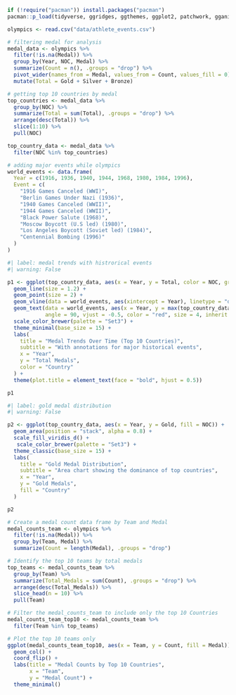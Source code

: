 ```r
if (!require("pacman")) install.packages("pacman")
pacman::p_load(tidyverse, ggridges, ggthemes, ggplot2, patchwork, gganimate, gifski, lubridate)

olympics <- read.csv("data/athlete_events.csv")
```

```r
# filtering medal for analysis
medal_data <- olympics %>%
  filter(!is.na(Medal)) %>% 
  group_by(Year, NOC, Medal) %>%  
  summarize(Count = n(), .groups = "drop") %>%
  pivot_wider(names_from = Medal, values_from = Count, values_fill = 0) %>%
  mutate(Total = Gold + Silver + Bronze)

# getting top 10 countries by medal
top_countries <- medal_data %>%
  group_by(NOC) %>%
  summarize(Total = sum(Total), .groups = "drop") %>%
  arrange(desc(Total)) %>%
  slice(1:10) %>%
  pull(NOC)

top_country_data <- medal_data %>%
  filter(NOC %in% top_countries)

# adding major events while olympics
world_events <- data.frame(
  Year = c(1916, 1936, 1940, 1944, 1968, 1980, 1984, 1996),
  Event = c(
    "1916 Games Canceled (WWI)",          
    "Berlin Games Under Nazi (1936)",               
    "1940 Games Canceled (WWII)",        
    "1944 Games Canceled (WWII)",       
    "Black Power Salute (1968)",         
    "Moscow Boycott (U.S led) (1980)", 
    "Los Angeles Boycott (Soviet led) (1984)",
    "Centennial Bombing (1996)"   
  )
)

```

```r

#| label: medal trends with histrorical events
#| warning: False

p1 <- ggplot(top_country_data, aes(x = Year, y = Total, color = NOC, group = NOC)) +
  geom_line(size = 1.2) +
  geom_point(size = 2) +
  geom_vline(data = world_events, aes(xintercept = Year), linetype = "dashed", color = "red") +
  geom_text(data = world_events, aes(x = Year, y = max(top_country_data$Total), label = Event),
            angle = 90, vjust = -0.5, color = "red", size = 4, inherit.aes = FALSE) +
  scale_color_brewer(palette = "Set3") +
  theme_minimal(base_size = 15) +
  labs(
    title = "Medal Trends Over Time (Top 10 Countries)",
    subtitle = "With annotations for major historical events",
    x = "Year",
    y = "Total Medals",
    color = "Country"
  ) +
  theme(plot.title = element_text(face = "bold", hjust = 0.5))

p1

```

```r

#| label: gold medal distribution
#| warning: False

p2 <- ggplot(top_country_data, aes(x = Year, y = Gold, fill = NOC)) +
  geom_area(position = "stack", alpha = 0.8) +
  scale_fill_viridis_d() +
   scale_color_brewer(palette = "Set3") +
  theme_classic(base_size = 15) +
  labs(
    title = "Gold Medal Distribution",
    subtitle = "Area chart showing the dominance of top countries",
    x = "Year",
    y = "Gold Medals",
    fill = "Country"
  )

p2

```

```r
# Create a medal count data frame by Team and Medal
medal_counts_team <- olympics %>%
  filter(!is.na(Medal)) %>%
  group_by(Team, Medal) %>%
  summarize(Count = length(Medal), .groups = "drop")

# Identify the top 10 teams by total medals
top_teams <- medal_counts_team %>%
  group_by(Team) %>%
  summarize(Total_Medals = sum(Count), .groups = "drop") %>%
  arrange(desc(Total_Medals)) %>%
  slice_head(n = 10) %>%
  pull(Team)

# Filter the medal_counts_team to include only the top 10 Countries
medal_counts_team_top10 <- medal_counts_team %>%
  filter(Team %in% top_teams)

# Plot the top 10 teams only
ggplot(medal_counts_team_top10, aes(x = Team, y = Count, fill = Medal)) +
  geom_col() +
  coord_flip() +
  labs(title = "Medal Counts by Top 10 Countries",
       x = "Team",
       y = "Medal Count") +
  theme_minimal()
```
